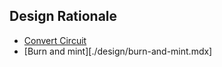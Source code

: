 
## Design Rationale

- [Convert Circuit](./design/convert-circuit.mdx)
- [Burn and mint][./design/burn-and-mint.mdx]